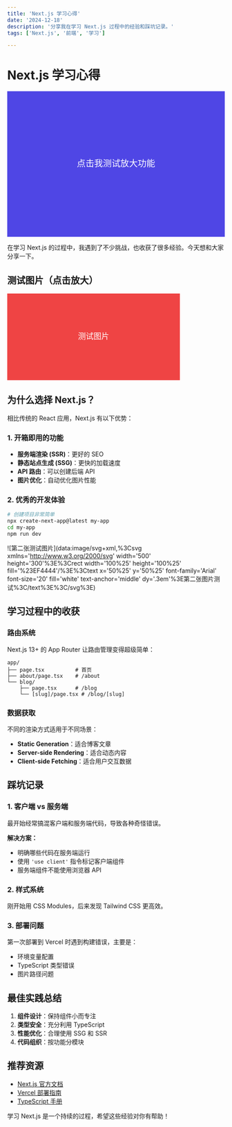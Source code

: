 ```yaml
---
title: 'Next.js 学习心得'
date: '2024-12-18'
description: '分享我在学习 Next.js 过程中的经验和踩坑记录。'
tags: ['Next.js', '前端', '学习']

---
```


# Next.js 学习心得
<img src="data:image/svg+xml,%3Csvg xmlns='http://www.w3.org/2000/svg' width='600' height='400'%3E%3Crect width='100%25' height='100%25' fill='%234F46E5'/%3E%3Ctext x='50%25' y='50%25' font-family='Arial' font-size='24' fill='white' text-anchor='middle' dy='.3em'%3E点击我测试放大功能%3C/text%3E%3C/svg%3E" alt="测试图片" />

在学习 Next.js 的过程中，我遇到了不少挑战，也收获了很多经验。今天想和大家分享一下。

## 测试图片（点击放大）

![简单测试](data:image/svg+xml;base64,PHN2ZyB3aWR0aD0iNDAwIiBoZWlnaHQ9IjIwMCIgeG1sbnM9Imh0dHA6Ly93d3cudzMub3JnLzIwMDAvc3ZnIj48cmVjdCB3aWR0aD0iMTAwJSIgaGVpZ2h0PSIxMDAlIiBmaWxsPSIjRUY0NDQ0Ii8+PHRleHQgeD0iNTAlIiB5PSI1MCUiIGZvbnQtZmFtaWx5PSJBcmlhbCIgZm9udC1zaXplPSIxOCIgZmlsbD0id2hpdGUiIHRleHQtYW5jaG9yPSJtaWRkbGUiIGR5PSIuM2VtIj7mtYvor5Xlm77niYc8L3RleHQ+PC9zdmc+)

## 为什么选择 Next.js？

相比传统的 React 应用，Next.js 有以下优势：

### 1. 开箱即用的功能

- **服务端渲染 (SSR)**：更好的 SEO
- **静态站点生成 (SSG)**：更快的加载速度
- **API 路由**：可以创建后端 API
- **图片优化**：自动优化图片性能

### 2. 优秀的开发体验

```bash
# 创建项目非常简单
npx create-next-app@latest my-app
cd my-app
npm run dev
```

![第二张测试图片](data:image/svg+xml,%3Csvg xmlns='http://www.w3.org/2000/svg' width='500' height='300'%3E%3Crect width='100%25' height='100%25' fill='%23EF4444'/%3E%3Ctext x='50%25' y='50%25' font-family='Arial' font-size='20' fill='white' text-anchor='middle' dy='.3em'%3E第二张图片测试%3C/text%3E%3C/svg%3E)

## 学习过程中的收获

### 路由系统

Next.js 13+ 的 App Router 让路由管理变得超级简单：

```
app/
├── page.tsx          # 首页
├── about/page.tsx    # /about
└── blog/
    ├── page.tsx      # /blog
    └── [slug]/page.tsx # /blog/[slug]
```

### 数据获取

不同的渲染方式适用于不同场景：

- **Static Generation**：适合博客文章
- **Server-side Rendering**：适合动态内容
- **Client-side Fetching**：适合用户交互数据

## 踩坑记录

### 1. 客户端 vs 服务端

最开始经常搞混客户端和服务端代码，导致各种奇怪错误。

**解决方案：**

- 明确哪些代码在服务端运行
- 使用 `'use client'` 指令标记客户端组件
- 服务端组件不能使用浏览器 API

### 2. 样式系统

刚开始用 CSS Modules，后来发现 Tailwind CSS 更高效。

### 3. 部署问题

第一次部署到 Vercel 时遇到构建错误，主要是：

- 环境变量配置
- TypeScript 类型错误
- 图片路径问题

## 最佳实践总结

1. **组件设计**：保持组件小而专注
2. **类型安全**：充分利用 TypeScript
3. **性能优化**：合理使用 SSG 和 SSR
4. **代码组织**：按功能分模块

## 推荐资源

- [Next.js 官方文档](https://nextjs.org/docs)
- [Vercel 部署指南](https://vercel.com/guides)
- [TypeScript 手册](https://www.typescriptlang.org/docs/)

学习 Next.js 是一个持续的过程，希望这些经验对你有帮助！
